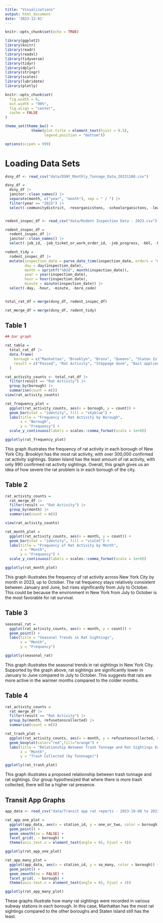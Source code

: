 ```yaml
---
title: "Visualizations"
output: html_document
date: '2023-12-01'
---
```


```r
knitr::opts_chunk$set(echo = TRUE)

library(ggplot2)
library(knitr)
library(readr)
library(readxl)
library(tidyverse)
library(tidyr)
library(dplyr)
library(stringr)
library(scales)
library(lubridate)
library(plotly)

knitr::opts_chunk$set(
  fig.width = 6,
  out.width = "90%",
  fig.align = "center",
  cache = FALSE
)

theme_set(theme_bw() + 
            theme(plot.title = element_text(hjust = 0.5), 
                  legend.position = "bottom"))

options(scipen = 999)
```

# Loading Data Sets
```r
dsny_df <- read_csv("data/DSNY_Monthly_Tonnage_Data_20231108.csv") 

dsny_df = 
  dsny_df |> 
  janitor::clean_names() |> 
  separate(month, c("year", "month"), sep = " / ") |> 
  filter(year == "2023") |> 
  select(-communitydistrict, -resorganicstons, -schoolorganictons, -leavesorganictons, -xmastreetons)


rodent_inspec_df <- read_csv("data/Rodent Inspection Data - 2023.csv")

rodent_inspec_df = 
  rodent_inspec_df |> 
  janitor::clean_names() |> 
  select(-job_id, -job_ticket_or_work_order_id, -job_progress, -bbl, -house_number, -street_name, -block, -lot, -approved_date, -location, -community_board, -council_district, -census_tract, -bin, -nta)

rodent_tidy = 
  rodent_inspec_df |>
  mutate(inspection_date = parse_date_time(inspection_date, orders = "mdy HM"),
         day = day(inspection_date), 
         month = sprintf("%02d", month(inspection_date)), 
         year = year(inspection_date),  
         hour = hour(inspection_date),  
         minute = minute(inspection_date)) |> 
  select(-day, -hour, -minute, -boro_code)
  

total_rat_df = merge(dsny_df, rodent_inspec_df)

rat_merge_df = merge(dsny_df, rodent_tidy)
```


## Table 1
```r
## bar graph 

rat_table = 
  total_rat_df |> 
  data.frame(
    borough = c("Manhattan", "Brooklyn", "Bronx", "Queens", "Staten Island"),
    result = c("Passed", "Rat Activity", "Stoppage done", "Bait applied", "Cleanup done", "Failed for Other R", "Monitoring visit")
  ) 

rat_activity_counts <- total_rat_df |> 
  filter(result == "Rat Activity") |> 
  group_by(borough) |> 
  summarise(count = n())  
view(rat_activity_counts)

rat_frequency_plot =
  ggplot(rat_activity_counts, aes(x = borough, y = count)) +
  geom_bar(stat = "identity", fill = "skyblue") +
  labs(title = "Frequency of Rat Activity by Borough",
       x = "Borough",
       y = "Frequency") + 
  scale_y_continuous(labels = scales::comma_format(scale = 1e+0))

ggplotly(rat_frequency_plot)
```

This graph illustrates the frequency of rat activity in each borough of New York City. Brooklyn has the most rat activity, with over 300,000 confirmed rat activity sightings. Staten Island has the least amount of rat activity, with only 990 confirmed rat activity sightings. Overall, this graph gives us an idea of how severe the rat problem is in each borough of the city. 

## Table 2

```r
rat_activity_counts =
  rat_merge_df |> 
  filter(result == "Rat Activity") |> 
  group_by(month) |> 
  summarise(count = n()) 

view(rat_activity_counts)

rat_month_plot = 
  ggplot(rat_activity_counts, aes(x = month, y = count)) +
  geom_bar(stat = "identity", fill = "violet") +
  labs(title = "Frequency of Rat Activity by Month",
       x = "Month",
       y = "Frequency") + 
  scale_y_continuous(labels = scales::comma_format(scale = 1e+0)) 

ggplotly(rat_month_plot)
```

This graph illustrates the frequency of rat activity across New York City by month in 2023, up to October. The rat frequency stays relatively consistent between January and June, but rises significantly from July to October. This could be because the environment in New York from July to October is the most favorable for rat survival. 

## Table 3

```r
seasonal_rat = 
  ggplot(rat_activity_counts, aes(x = month, y = count)) + 
  geom_point() +
  labs(title = "Seasonal Trends in Rat Sightings",
       x = "Month",
       y = "Frequency")

ggplotly(seasonal_rat)
```

This graph illustrates the seasonal trends in rat sightings in New York City. Supported by the graph above, rat sightings are significantly lower in January to June compared to July to October. This suggests that rats are more active in the warmer months compared to the colder months. 

## Table 4

```r
rat_activity_counts =
  rat_merge_df |> 
  filter(result == "Rat Activity") |> 
  group_by(month, refusetonscollected) |> 
  summarise(count = n()) 

rat_trash_plot = 
  ggplot(rat_activity_counts, aes(x = month, y = refusetonscollected, color = count)) +
  geom_boxplot(color="red",fill="orange") +
  labs(title = "Relationship Between Trash Tonnage and Rat Sightings by Month",
       x = "Month",
       y = "Trash Collected (by Tonnnage)") 

ggplotly(rat_trash_plot)
```

This graph illustrates a proposed relationship between trash tonnage and rat sightings. Our group hypothesized that where there is more trash collected, there will be a higher rat presence. 


## Transit App Graphs 

```r
app_data <- read_csv("data/Transit app rat reports - 2023-10-08 to 2023-11-07.csv")

rat_app_one_plot = 
  ggplot(app_data, aes(x = station_id, y = one_or_two, color = borough)) + 
  geom_point() + 
  geom_smooth(se = FALSE) + 
  facet_grid(. ~ borough) + 
  theme(axis.text.x = element_text(angle = 65, hjust = 4))

ggplotly(rat_app_one_plot)
```

```r
rat_app_many_plot = 
  ggplot(app_data, aes(x = station_id, y = so_many, color = borough)) + 
  geom_point() + 
  geom_smooth(se = FALSE) + 
  facet_grid(. ~ borough) + 
  theme(axis.text.x = element_text(angle = 65, hjust = 4))

ggplotly(rat_app_many_plot)
```

These graphs illustrate how many rat sightings were recorded in various subway stations in each borough. In this case, Manhattan has the most rat sightings compared to the other boroughs and Staten Island still has the least. 
